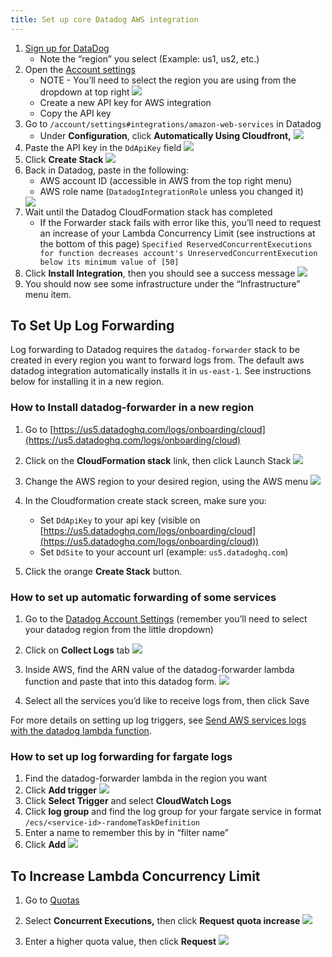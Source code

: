 ```yaml
---
title: Set up core Datadog AWS integration
---
```



1. [Sign up for DataDog](https://www.datadoghq.com/)
    - Note the “region” you select (Example: us1, us2, etc.)
2. Open the [Account settings](https://app.datadoghq.com/account/settings#integrations/amazon-web-services)
    - NOTE - You’ll need to select the region you are using from the dropdown at top right
      <Image rounded={true} className="w-full max-w-[500px]" src="https://res.cloudinary.com/djp21wtxm/image/upload/v1655160127/i1454x482-oMhD6lodYg-x_vomsyf.png" />
    - Create a new API key for AWS integration
    - Copy the API key
3. Go to `/account/settings#integrations/amazon-web-services` in Datadog
    - Under **Configuration**, click **Automatically Using Cloudfront,**
      <Image rounded={true} border={true} className="rounded-md w-full max-w-[500px]" src="https://res.cloudinary.com/djp21wtxm/image/upload/v1655160531/i1600x1443-sxsIv_3SLsm1_wduc98.png" />
4. Paste the API key in the `DdApiKey` field
    <Image rounded={true} border={true} className="rounded-md w-full max-w-[500px]" src="https://res.cloudinary.com/djp21wtxm/image/upload/v1655160681/i1600x1569-wPoYZn9964vU_pmyq25.png" />
5. Click **Create Stack**
    <Image rounded={true} border={true} className="rounded-md w-full max-w-[500px]" src="https://res.cloudinary.com/djp21wtxm/image/upload/v1655160810/i928x280-3pPbhh5YWY_G_qlxa47.png" />
6. Back in Datadog, paste in the following:
    - AWS account ID (accessible in AWS from the top right menu)
    - AWS role name (`DatadogIntegrationRole` unless you changed it)
    <Image rounded={true} border={true} className="rounded-md w-full max-w-[500px]" src="https://res.cloudinary.com/djp21wtxm/image/upload/v1655160878/i1168x798-h0-qCvboHdp0_z1zouk.png" />
7. Wait until the Datadog CloudFormation stack has completed
    - If the Forwarder stack fails with error like this, you’ll need to request an increase of your Lambda Concurrency Limit (see instructions at the bottom of this page)
      `Specified ReservedConcurrentExecutions for function decreases account's UnreservedConcurrentExecution below its minimum value of [50]`
8. Click **Install Integration**, then you should see a success message
    <Image rounded={true} border={true} className="rounded-md w-full max-w-[360px]" src="https://res.cloudinary.com/djp21wtxm/image/upload/v1655161057/i682x206-fFjg2ZaWAa0B_wyoxsy.png" />
9. You should now see some infrastructure under the “Infrastructure” menu item.

## To Set Up Log Forwarding

Log forwarding to Datadog requires the `datadog-forwarder` stack to be created in every region you want to forward logs from. The default aws datadog integration automatically installs it in `us-east-1`. See instructions below for installing it in a new region.

### How to Install datadog-forwarder in a new region

1. Go to [https://us5.datadoghq.com/logs/onboarding/cloud](https://us5.datadoghq.com/logs/onboarding/cloud)
2. Click on the **CloudFormation stack** link, then click Launch Stack
    <Image rounded={true} border={true} className="rounded-md w-full max-w-[300px]" src="https://res.cloudinary.com/djp21wtxm/image/upload/v1655161339/i534x222-hBSM2cPvzb-6_jlzwjb.png" />

3. Change the AWS region to your desired region, using the AWS menu
    <Image rounded={true} border={true} className="rounded-md w-full max-w-[400px]" src="https://res.cloudinary.com/djp21wtxm/image/upload/v1655161441/i806x538-zVRZXDPoHXNr_yv3ucy.png" />

4. In the Cloudformation create stack screen, make sure you:
    - Set `DdApiKey` to your api key (visible on [https://us5.datadoghq.com/logs/onboarding/cloud](https://us5.datadoghq.com/logs/onboarding/cloud))
    - Set `DdSite` to your account url (example: `us5.datadoghq.com`)
5. Click the orange **Create Stack** button.

### How to set up automatic forwarding of some services

1. Go to the [Datadog Account Settings](https://app.datadoghq.com/account/settings#integrations/amazon_web_services)
(remember you’ll need to select your datadog region from the little dropdown)
2. Click on **Collect Logs** tab
    <Image rounded={true} border={true} className="rounded-md w-full max-w-[500px]" src="https://res.cloudinary.com/djp21wtxm/image/upload/v1655161527/i1600x514-5b2Spxnz7iEh_ew8waj.png" />

3. Inside AWS, find the ARN value of the datadog-forwarder lambda function and paste that into this datadog form.
    <Image rounded={true} border={true} className="rounded-md w-full max-w-[500px]" src="https://res.cloudinary.com/djp21wtxm/image/upload/v1655161590/i1600x1414-6mQ4NpE8T5z2_z9zprn.png" />

4. Select all the services you’d like to receive logs from, then click Save

For more details on setting up log triggers, see [Send AWS services logs with the datadog lambda function](https://docs.datadoghq.com/logs/guide/send-aws-services-logs-with-the-datadog-lambda-function/?tab=awsconsole#automatically-set-up-triggers).

### How to set up log forwarding for fargate logs

1. Find the datadog-forwarder lambda in the region you want
2. Click **Add trigger**
    <Image rounded={true} border={true} className="rounded-md w-full max-w-[500px]" src="https://res.cloudinary.com/djp21wtxm/image/upload/v1655161670/i1600x916-eOP_1A0Qv8J7_nlsfag.png" />
3. Click **Select Trigger** and select **CloudWatch Logs**
4. Click **log group** and find the log group for your fargate service in format `/ecs/<service-id>-randomeTaskDefinition`
5. Enter a name to remember this by in “filter name”
6. Click **Add**
    <Image rounded={true} border={true} className="rounded-md w-full max-w-[500px]" src="https://res.cloudinary.com/djp21wtxm/image/upload/v1655161690/i1600x1217-wjTy9rUrjTfV_szrtqa.png" />

## To Increase Lambda Concurrency Limit

1. Go to [Quotas](https://console.aws.amazon.com/servicequotas/home/services/lambda/quotas)
2. Select **Concurrent Executions,** then click **Request quota increase**
    <Image rounded={true} border={true} className="rounded-md w-full max-w-[500px]" src="https://res.cloudinary.com/djp21wtxm/image/upload/v1655161708/i1600x736-e1WNZ8Gh7x_H_q112ht.png" />

3. Enter a higher quota value, then click **Request**
    <Image rounded={true} border={true} className="rounded-md w-full max-w-[500px]" src="https://res.cloudinary.com/djp21wtxm/image/upload/v1655161721/i1600x1531-tAohdINcu6jn_k7rdb8.png" />